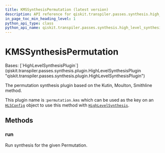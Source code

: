 ```yaml
---
title: KMSSynthesisPermutation (latest version)
description: API reference for qiskit.transpiler.passes.synthesis.high_level_synthesis.KMSSynthesisPermutation in the latest version of qiskit
in_page_toc_min_heading_level: 1
python_api_type: class
python_api_name: qiskit.transpiler.passes.synthesis.high_level_synthesis.KMSSynthesisPermutation
---
```


# KMSSynthesisPermutation

<Class id="qiskit.transpiler.passes.synthesis.high_level_synthesis.KMSSynthesisPermutation" isDedicatedPage={true} github="https://github.com/Qiskit/qiskit/tree/stable/1.2/qiskit/transpiler/passes/synthesis/high_level_synthesis.py#L926-L936" signature="qiskit.transpiler.passes.synthesis.high_level_synthesis.KMSSynthesisPermutation" modifiers="class">
  Bases: [`HighLevelSynthesisPlugin`](qiskit.transpiler.passes.synthesis.plugin.HighLevelSynthesisPlugin "qiskit.transpiler.passes.synthesis.plugin.HighLevelSynthesisPlugin")

  The permutation synthesis plugin based on the Kutin, Moulton, Smithline method.

  This plugin name is :`permutation.kms` which can be used as the key on an [`HLSConfig`](qiskit.transpiler.passes.HLSConfig "qiskit.transpiler.passes.synthesis.high_level_synthesis.HLSConfig") object to use this method with [`HighLevelSynthesis`](qiskit.transpiler.passes.HighLevelSynthesis "qiskit.transpiler.passes.synthesis.high_level_synthesis.HighLevelSynthesis").

  ## Methods

  ### run

  <Function id="qiskit.transpiler.passes.synthesis.high_level_synthesis.KMSSynthesisPermutation.run" github="https://github.com/Qiskit/qiskit/tree/stable/1.2/qiskit/transpiler/passes/synthesis/high_level_synthesis.py#L933-L936" signature="run(high_level_object, coupling_map=None, target=None, qubits=None, **options)">
    Run synthesis for the given Permutation.
  </Function>
</Class>

